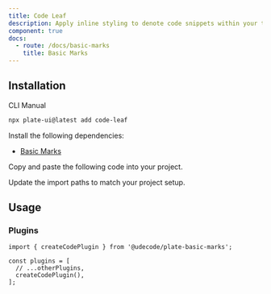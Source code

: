 ```yaml
---
title: Code Leaf
description: Apply inline styling to denote code snippets within your text.
component: true
docs:
  - route: /docs/basic-marks
    title: Basic Marks
---
```


<ComponentPreview name="playground-demo" id="basicnodes" />

## Installation

<Tabs defaultValue="cli">

<TabsList>
<TabsTrigger value="cli">CLI</TabsTrigger>
<TabsTrigger value="manual">Manual</TabsTrigger>
</TabsList>
<TabsContent value="cli">

```bash
npx plate-ui@latest add code-leaf
```

</TabsContent>

<TabsContent value="manual">

<Steps>

<Step>

Install the following dependencies:

- [Basic Marks](/docs/basic-marks)

</Step>

<Step>

Copy and paste the following code into your project.

</Step>

<ComponentSource name="code-leaf" />

<Step>

Update the import paths to match your project setup.

</Step>

</Steps>

</TabsContent>

</Tabs>

## Usage

### Plugins

```tsx
import { createCodePlugin } from '@udecode/plate-basic-marks';

const plugins = [
  // ...otherPlugins,
  createCodePlugin(),
];
```
